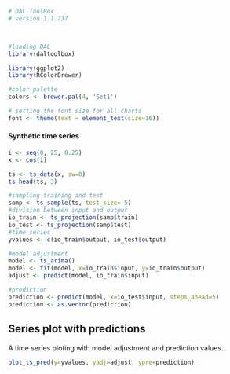 ```r
# DAL ToolBox
# version 1.1.737



#loading DAL
library(daltoolbox) 
```

```r
library(ggplot2)
library(RColorBrewer)

#color palette
colors <- brewer.pal(4, 'Set1')

# setting the font size for all charts
font <- theme(text = element_text(size=16))
```

#### Synthetic time series

```r
i <- seq(0, 25, 0.25)
x <- cos(i)

ts <- ts_data(x, sw=0)
ts_head(ts, 3)
```

```r
#sampling training and test
samp <- ts_sample(ts, test_size= 5)
#division between input and output
io_train <- ts_projection(samp$train)
io_test <- ts_projection(samp$test)
#time series
yvalues <- c(io_train$output, io_test$output)

#model adjustment
model <- ts_arima()
model <- fit(model, x=io_train$input, y=io_train$output)
adjust <- predict(model, io_train$input)

#prediction
prediction <- predict(model, x=io_test$input, steps_ahead=5)
prediction <- as.vector(prediction)
```

## Series plot with predictions

A time series ploting with model adjustment and prediction values. 

```r
plot_ts_pred(y=yvalues, yadj=adjust, ypre=prediction)
```

